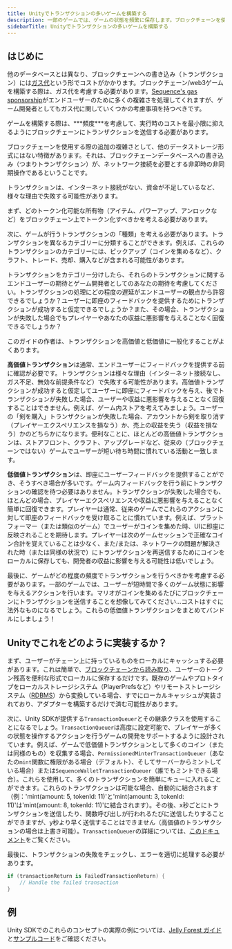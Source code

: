 ```yaml
---
title: Unityでトランザクションの多いゲームを構築する
description: 一部のゲームでは、ゲームの状態を頻繁に保存します。ブロックチェーンを使用する場合、これには多くのコストがかかり、大きな遅延が発生する可能性があります。このガイドでは、エンドユーザーのエクスペリエンスに影響を与えたり、運用コストを過度に増加させたりすることなく、これらの制約に対処する方法について説明します。
sidebarTitle: Unityでトランザクションの多いゲームを構築する
---
```


## はじめに

他のデータベースとは異なり、ブロックチェーンへの書き込み（トランザクション）には[ガス代](https://ethereum.org/en/developers/docs/gas/)という形でコストがかかります。ブロックチェーン/web3ゲームを構築する際は、ガス代を考慮する必要があります。[Sequence's gas sponsorship](/solutions/builder/gas-tank)がエンドユーザーのために多くの複雑さを処理してくれますが、ゲーム開発者としてもガス代に関していくつかの考慮事項を持つべきです。

<Tip>
  ゲームを構築する際は、***頻度***&#x3092;考慮して、実行時のコストを最小限に抑えるようにブロックチェーンにトランザクションを送信する必要があります。
</Tip>

ブロックチェーンを使用する際の追加の複雑さとして、他のデータストレージ形式にはない特徴があります。それは、ブロックチェーンデータベースへの書き込み（つまりトランザクション）が、ネットワーク接続を必要とする非即時の非同期操作であるということです。

<Warning>
  トランザクションは、インターネット接続がない、資金が不足しているなど、様々な理由で失敗する可能性があります。
</Warning>

まず、どのトークン化可能な所有物（アイテム、パワーアップ、アンロックなど）をブロックチェーン上でトークン化すべきかを考える必要があります。

次に、ゲームが行うトランザクションの「種類」を考える必要があります。トランザクションを異なるカテゴリーに分類することができます。例えば、これらのトランザクションのカテゴリーには、ピックアップ（コインを集めるなど）、クラフト、トレード、売却、購入などが含まれる可能性があります。

トランザクションをカテゴリー分けしたら、それらのトランザクションに関するエンドユーザーの期待とゲーム開発者としてのあなたの期待を考慮してください。トランザクションの処理にどの程度の遅延がエンドユーザーの観点から許容できるでしょうか？ユーザーに即座のフィードバックを提供するためにトランザクションが成功すると仮定できるでしょうか？また、その場合、トランザクションが失敗した場合でもプレイヤーやあなたの収益に悪影響を与えることなく回復できるでしょうか？

このガイドの作者は、トランザクションを高価値と低価値に一般化することがよくあります。

**高価値トランザクション**は通常、エンドユーザーにフィードバックを提供する前に確認が必要です。トランザクションは様々な理由（インターネット接続なし、ガス不足、無効な前提条件など）で失敗する可能性があります。高価値トランザクションが成功すると仮定してユーザーに即座にフィードバックを与え、後でトランザクションが失敗した場合、ユーザーや収益に悪影響を与えることなく回復することはできません。例えば、ゲーム内ストアを考えてみましょう。ユーザーの「剣を購入」トランザクションが失敗した場合、アカウントから剣を取り消す（プレイヤーエクスペリエンスを損なう）か、売上の収益を失う（収益を損なう）かのどちらかになります。便利なことに、ほとんどの高価値トランザクションは、ストアフロント、クラフト、アップグレードなど、従来の（ブロックチェーンではない）ゲームでユーザーが短い待ち時間に慣れている活動と一致します。

**低価値トランザクション**は、即座にユーザーフィードバックを提供することができ、そうすべき場合が多いです。ゲーム内フィードバックを行う前にトランザクションの確認を待つ必要はありません。トランザクションが失敗した場合でも、ほとんどの場合、プレイヤーエクスペリエンスや収益に悪影響を与えることなく簡単に回復できます。プレイヤーは通常、従来のゲームでこれらのアクションに対して即座のフィードバックを受け取ることに慣れています。例えば、プラットフォーマー（または類似のゲーム）でユーザーがコインを集めた時、UIに即座に反映されることを期待します。プレイヤーは次のゲームセッションで正確なコイン合計を覚えていることは少なく、また/または、ネットワークの問題が解決された時（または同様の状況で）にトランザクションを再送信するためにコインをローカルに保存しても、開発者の収益に影響を与える可能性は低いでしょう。

最後に、ゲームがどの程度の頻度でトランザクションを行うべきかを考慮する必要があります。一部のゲームでは、ユーザーが短時間で多くのゲーム状態に影響を与えるアクションを行います。マリオがコインを集めるたびにブロックチェーンにトランザクションを送信することを想像してみてください...コストはすぐに法外なものになるでしょう。これらの低価値トランザクションをまとめてバンドルにしましょう！

## Unityでこれをどのように実装するか？

まず、ユーザーがチェーン上に持っているものをローカルにキャッシュする必要があります。これは簡単で、[ブロックチェーンから読み取り](/sdk/unity/power/read-from-blockchain)、ユーザーのトークン残高を便利な形式でローカルに保存するだけです。既存のゲームやプロトタイプをローカルストレージシステム（PlayerPrefsなど）やリモートストレージシステム（[RDBMS](https://en.wikipedia.org/wiki/List_of_relational_database_management_systems)）から変換している場合、すでにローカルキャッシュが実装されており、アダプターを構築するだけで済む可能性があります。

次に、Unity SDKが提供する`TransactionQueuer`とその継承クラスを使用することになるでしょう。`TransactionQueuer`は高度に設定可能で、プレイヤーが多くの状態を操作するアクションを行うゲームの開発をサポートするように設計されています。例えば、ゲームで低価値トランザクションとして多くのコイン（または同様のもの）を収集する場合、`PermissionedMinterTransactionQueuer`（あなたの`mint`関数に権限がある場合（デフォルト）、そしてサーバーからミントしている場合）または`SequenceWalletTransactionQueuer`（誰でもミントできる場合）。これらを使用して、多くのトランザクションを簡単にキューに入れることができます。これらのトランザクションは可能な場合、自動的に結合されます（例：'mint(amount: 5, tokenId: 11)'と'mint(amount: 3, tokenId: 11)'は'mint(amount: 8, tokenId: 11)'に結合されます）。その後、x秒ごとにトランザクションを送信したり、関数呼び出しが行われるたびに送信したりすることができますが、y秒より早く送信することはできません（高価値のトランザクションの場合は上書き可能）。`TransactionQueuer`の詳細については、[このドキュメント](/sdk/unity/power/write-to-blockchain#transaction-queuers)をご覧ください。

最後に、トランザクションの失敗をチェックし、エラーを適切に処理する必要があります。

```csharp
if (transactionReturn is FailedTransactionReturn) {
    // Handle the failed transaction
}
```

## 例

Unity SDKでのこれらのコンセプトの実際の例については、[Jelly Forest ガイド](/guides/jelly-forest-unity-guide#5-mint-in-game-tokens-to-the-players-inventory)と[サンプルコード](https://github.com/0xsequence/sequence-unity-demo/tree/master/Scripts)をご確認ください。
